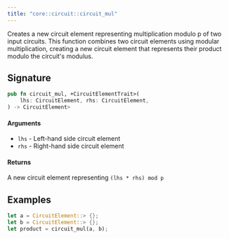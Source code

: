 ```yaml
---
title: "core::circuit::circuit_mul"
---
```


Creates a new circuit element representing multiplication modulo p of two input circuits.
This function combines two circuit elements using modular multiplication, creating a new circuit
element that represents their product modulo the circuit's modulus.

## Signature

```rust
pub fn circuit_mul, +CircuitElementTrait>(
    lhs: CircuitElement, rhs: CircuitElement,
) -> CircuitElement>
```




#### Arguments

- `lhs` - Left-hand side circuit element
- `rhs` - Right-hand side circuit element
#### Returns

A new circuit element representing `(lhs * rhs) mod p`
## Examples

```rust
let a = CircuitElement::> {};
let b = CircuitElement::> {};
let product = circuit_mul(a, b);
```

